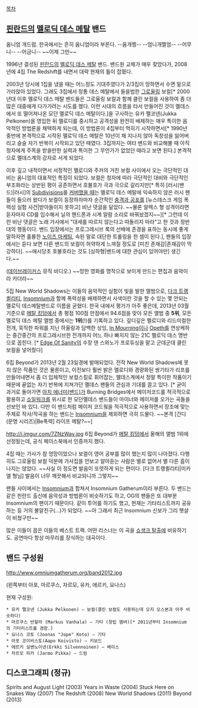 [[목차]]

== [[핀란드]]의 [[멜로딕 데스 메탈]] 밴드 ==
옴니엄 개드럼. 한국에서는 흔히 옴니엄이라 부른다. --옴개찡-- --엄니개쩔엄-- --어무니-- --어금니-- ~~이제 그만~~

1996년 결성된 [[핀란드]]의 [[멜로딕 데스 메탈]] 밴드. 밴드원 교체가 매우 잦았다가, 2008년에 4집 The Redshift를 내면서 대략 현재의 틀이 잡혔다.

2003년 당시에 1집을 냈을 때는 어느정도 기대주였다가 2/3집이 망하면서 수면 밑으로 가라앉아 있었다. 그래도 3집에서 정통 데스 메탈에서 들을법한 [[그로울링]] 보컬[* 2000년대 이후 멜로딕 데스 메탈 밴드들은 그로울링 보컬과 함께 클린 보컬을 사용하여 좀 더 많은 대중에게 다가가려는 시도를 했다. 이런 시대의 흐름을 타서 만들어진 것이 멜데스에서 또 떨어져나온 모던 멜로딕 데스 메탈이다.]을 구사하는 유카 펠코넨(Jukka Pelkonen)을 영입한 뒤 멜로디를 중시하고 공격성을 완전히 배제하는 매우 특이한 음악적인 방법론을 채택하게 되는데, 이 방법론이 4집부터 먹히기 시작하면서[* 1990년 중반에 본격적으로 시작된 멜로딕 데스 메탈은 10년이 채 지나지 않아 독창성을 잃어버리고 슬슬 자기 반복이 시작되고 있던 때였다. 3집까지는 여타 밴드와 비교해볼 때 아직 청자에게 주목을 받을만한 실력과 특이한 그 무언가가 없었던 때라고 보면 된다.] 본격적으로 멜데스계의 강자로 서게 되었다. 

이후 깊고 내적이면서 서정적인 멜로디와 주카의 거친 보컬 사이에서 오는 극단적인 대비는 옴니엄의 대표적인 특징이 되었다. 보컬은 청자에 따라 극단적인 대비와 극단적인 부조화라는 상반된 평이 공존하면서 호불호가 극과 극으로 갈리지만[* 특히 [러시(밴드)|러시]의 [https://www.youtube.com/watch?v=LU78wkEpmY8 Subdivisions]를 [https://www.youtube.com/watch?v=XknSZNYTkkQ 커버했을 때]는 멜로딕 데스 메탈에 익숙하지 않은 러시 팬들이 들으러 왔다가 보컬이 등장하자마자 순간적인 [[충격과 공포]]를 [뉴스데스크 게임 폭력성 실험 사건|받아들이지 못하고] 비난 댓글을 달았다. ~~물론 알렉스 형 성격이라면 듣자마자 CD를 입수해서 닐의 핸드폰과 시계 알람 소리로 바꿔놨겠지~~][* 그런데 이런 비난 댓글은 노래 가사에서 "대세를 따르지 않는다고 따돌리지 마라"고 한 것과 정반대의 행동이다. 밴드 입장에서는 프로그레시브 록의 선배에 존경을 표하는 동시에 좋게 말하자면 훌륭한 [[노이즈 마케팅]], 속된 말로 대단한 트롤링을 한 셈이 된다.], 팬들의 입장에서는 듣다 보면 다른 밴드의 보컬이 허약하게 느껴질 정도로 [미친 존재감|존재감이 막강하다]. ~~애시당초 호불호라는 것도 [싱하형|밴드에 대한 관심이 있어야만] 생긴다.~~

{{{#!html
<iframe width="420" height="315" src="//www.youtube.com/embed/VbQfCN0R0mM" frameborder="0" allowfullscreen></iframe>
}}}

([[데이브레이커스]] 뮤직 비디오.)
~~망한 영화를 명작으로 보이게 만드는 편집과 음악이라 카더라~~

5집 New World Shadows는 이들의 음악적인 실험이 빛을 발한 앨범으로, [[다크 트랭퀼리티]], [[Insomnium]]과 함께 폭력성을 배제하면서 사색이란 것을 할 수 있는 몇 안되는 멜로딕 데스메탈밴드로 이름을 굳혔다. 한국 내에서 평가가 아주 좋은데, 2013년 03월 기준으로 [[메탈 킹덤]]에서 총 평점 100점 만점에서 94.6점을 맞아 모든 앨범 중 '''5위''', 모든 멜로딕 데스 메탈 앨범 중에서는 '''1위'''(!)를 기록하고 있다. 깊디깊은 멜로디와 리드미컬한 전개, 묵직한 파워를 지닌 하울링과 담백한 싱잉, [[In Mourning]]이나 [[Opeth]]를 연상케하는 중간중간의 프로그레시브한 전개까지 어느 하나 빠지지 않는 21C 멜로딕 데스 명반으로 꼽힌다. [* [[Edge Of Sanity]]의 수장 댄 스와노가 프로듀싱을 맡고 군데군데 클린 보컬을 넣어줬다]

6집 Beyond가 2013년 2월 23일경에 발매되었다. 전작 New World Shadows에 못지 않은 작품인 것은 물론이고, 이전보다 훨씬 밝은 멜로디와 경량화된 쌍기타가 리프를 만들어내면서 좀 더 입체적인 보컬스킬로 휘어잡는, 멜데스계에서 정말 특이한 작품이기 때문에 끝없는 자기 반복에 지쳐가던 멜데스 팬들의 관심과 기대를 끌고 있다. [* 굳이 과거로 돌아가면 [[아치 에너미(밴드)]]가 Burning Bridges에서 메이저코드를 적극적으로 활용하고 [[소일워크]]를 위시로 한 모던멜데스 밴드들이 마이너와 메이저를 오가는 곡들을 선보인 바 있다. 다만 이 밴드처럼 메이저 코드웤을 적극적으로 사용하면서 장조에 맞는 주제로 작사/작곡을 하는 밴드는 [[Insomnium]]을 제외하면 극히 드물다. ~~본격 [간디(문명 시리즈)|Be폭력] 라이프 메탈?~~]

http://i.imgur.com/7ZNzWay.jpg
6집 Beyond가 [[메탈 킹덤]]에서 올해의 앨범 1위에 선정됬는데, 공식 페이스북에서 인증까지 했다.


{{{#!html
<iframe width="560" height="315" src="http://www.youtube.com/embed/i_iV_U6I2Ss" frameborder="0" allowfullscreen></iframe>
}}}


4집 때는 가사가 참 엉망이었으나 보컬이 영어 공부를 많이 했는지 많이 나아졌다. 다행히도 그로울링 보컬 덕분에 가사집을 안보고 알아듣는 사람은 별로 없어서 별 다른 흠이 나지는 않았다. ~~사실 이 정도면 발음이 또렷하게 되는 편이다. [다크 트랭퀼리티|미카엘 형님] 발음이 너무 깨끗해서 비교되니까 그렇지~~

팬들 사이에서는 [[Insomnium]]과 합쳐서 Insomnium Gatherum이라 부른다. 두 밴드는 같은 핀란드 출신에 음악성과 방법론이 비슷하기도 하고, OG의 팬들은 또 대부분 Insomnium의 팬이기 때문이다. 같이 투어를 하기도 했고, 현재는 기타리스트까지 공유하는 등 거의 불알친구(...)가 되었다. ~~아 그래서 최근 Insomnium 신보가 그리 햇살이 비쳤구만~~


{{{#!html
<iframe width="420" height="315" src="//www.youtube.com/embed/GvLAGQiyZhY" frameborder="0" allowfullscreen></iframe>
}}}
많은 이들이 꼽은 이들의 베스트 트랙. 어떤 리스너는 이 곡을 [[쇼생크 탈출]]에 비유하기도. 공연마다 항상 마무리를 장식하는 대곡이다.


== 밴드 구성원 ==

http://www.omniumgatherum.org/band2012.jpg

(왼쪽부터 아포, 마르쿠스, 자르모, 유카, 에르키, 요나스)

현재 구성원: 
 * 유카 펠코넨 (Jukka Pelkonen) – 보컬(클린 보컬도 사용하는데 오지 오스본과 아주 비슷하다)
 * 마르쿠스 반할라 (Markus Vanhala) – 기타 (창립 멤버)[* 2011년부터 Insomnium의 기타리스트를 겸함.]
 * 요나스 코토 (Joonas "Jope" Koto) – 기타
 * 아포 코이비스토(Aapo Koivisto) – 키보드
 * 에르키 실벤노이넨(Erkki Silvennoinen) – 베이스
 * 자르모 피카 (Jarmo Pikka) – 드럼

== 디스코그래피 (정규) ==

Spirits and August Light (2003)
Years in Waste (2004)
Stuck Here on Snakes Way (2007)
The Redshift (2008)
New World Shadows (2011)
Beyond (2013)
